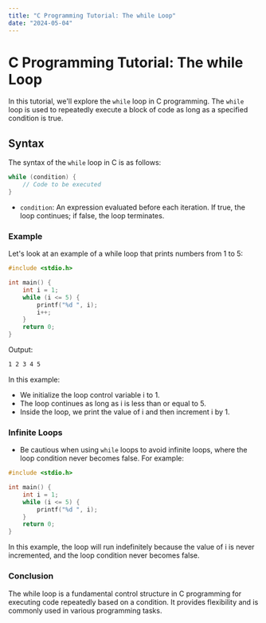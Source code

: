 ```yaml
---
title: "C Programming Tutorial: The while Loop"
date: "2024-05-04"
---
```


# C Programming Tutorial: The while Loop

In this tutorial, we'll explore the `while` loop in C programming. The `while` loop is used to repeatedly execute a block of code as long as a specified condition is true.

## Syntax

The syntax of the `while` loop in C is as follows:

```c
while (condition) {
    // Code to be executed
}
```
- `condition`: An expression evaluated before each iteration. If true, the loop continues; if false, the loop terminates.
### Example
Let's look at an example of a while loop that prints numbers from 1 to 5:

```c
#include <stdio.h>

int main() {
    int i = 1;
    while (i <= 5) {
        printf("%d ", i);
        i++;
    }
    return 0;
}
```
Output:
```bash
1 2 3 4 5
```
In this example:

- We initialize the loop control variable i to 1.
- The loop continues as long as i is less than or equal to 5.
- Inside the loop, we print the value of i and then increment i by 1.
### Infinite Loops
- Be cautious when using `while` loops to avoid infinite loops, where the loop condition never becomes false. For example:

```c
#include <stdio.h>

int main() {
    int i = 1;
    while (i <= 5) {
        printf("%d ", i);
    }
    return 0;
}
```
In this example, the loop will run indefinitely because the value of i is never incremented, and the loop condition never becomes false.

### Conclusion
The while loop is a fundamental control structure in C programming for executing code repeatedly based on a condition. It provides flexibility and is commonly used in various programming tasks.
